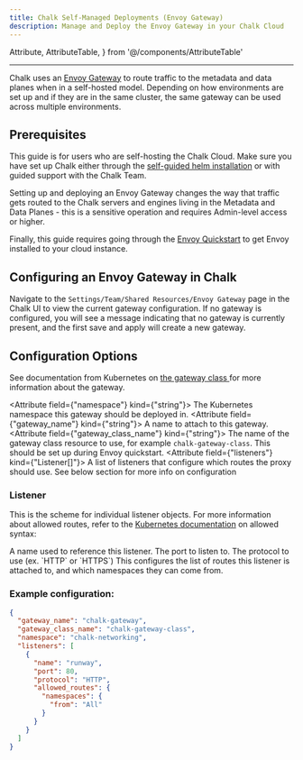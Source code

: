 ```yaml
---
title: Chalk Self-Managed Deployments (Envoy Gateway)
description: Manage and Deploy the Envoy Gateway in your Chalk Cloud
---
```


Attribute,
AttributeTable,
} from '@/components/AttributeTable'

---

Chalk uses an [Envoy Gateway](https://gateway.envoyproxy.io/docs/) to route traffic to the metadata and data planes
when in a self-hosted model. Depending on how environments are set up and if they are in the same cluster,
the same gateway can be used across multiple environments.

## Prerequisites

This guide is for users who are self-hosting the Chalk Cloud. Make sure you have set up Chalk either through the
[self-guided helm installation](https://docs.chalk.ai/docs/helm-installation) or with guided support with the
Chalk Team.

Setting up and deploying an Envoy Gateway changes the way that traffic gets routed to the Chalk servers and engines
living in the Metadata and Data Planes - this is a sensitive operation and requires Admin-level access or higher.

Finally, this guide requires going through the [Envoy Quickstart](https://gateway.envoyproxy.io/docs/tasks/quickstart/)
to get Envoy installed to your cloud instance.


## Configuring an Envoy Gateway in Chalk

Navigate to the `Settings/Team/Shared Resources/Envoy Gateway` page in the Chalk UI
to view the current gateway configuration. If no gateway is configured,
you will see a message indicating that no gateway is currently present, and the
first save and apply will create a new gateway.


## Configuration Options

See documentation from Kubernetes on [the gateway class ](https://gateway-api.sigs.k8s.io/api-types/gatewayclass/)
for more information about the gateway.

<AttributeTable>

  <Attribute field={"namespace"} kind={"string"}>
    The Kubernetes namespace this gateway should be deployed in.
  </Attribute>
  <Attribute field={"gateway_name"} kind={"string"}>
    A name to attach to this gateway.
  </Attribute>
  <Attribute field={"gateway_class_name"} kind={"string"}>
    The name of the gateway class resource to use,
    for example `chalk-gateway-class`. This should be set up during Envoy quickstart.
  </Attribute>
  <Attribute field={"listeners"} kind={"Listener[]"}>
    A list of listeners that configure which routes the proxy should use. See below section for more info on configuration
  </Attribute>
</AttributeTable>

### Listener

This is the scheme for individual listener objects. For more information about allowed routes, refer to the
[Kubernetes documentation](https://registry.terraform.io/providers/metio/k8s/latest/docs/data-sources/gateway_networking_k8s_io_gateway_v1beta1_manifest#allowed_routes) on allowed syntax:

<AttributeTable>
  <Attribute field={"name"} kind={"string"}>
    A name used to reference this listener.
  </Attribute>
  <Attribute field={"port"} kind={"int"}>
    The port to listen to.
  </Attribute>
  <Attribute field={"protocol"} kind={"string"}>
    The protocol to use (ex. `HTTP` or `HTTPS`)
  </Attribute>
  <Attribute field={"allowed_routes"} kind={"Listener[]"}>
    This configures the list of routes this listener is attached to, and which namespaces they can come from.
  </Attribute>
</AttributeTable>

### Example configuration:

```json
{
  "gateway_name": "chalk-gateway",
  "gateway_class_name": "chalk-gateway-class",
  "namespace": "chalk-networking",
  "listeners": [
    {
      "name": "runway",
      "port": 80,
      "protocol": "HTTP",
      "allowed_routes": {
        "namespaces": {
          "from": "All"
        }
      }
    }
  ]
}
```